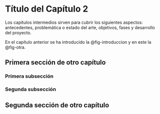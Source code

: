 # Título del Capítulo 2 {#sec-capitulo-dos}

\noindent Los capítulos intermedios sirven para cubrir los siguientes aspectos: antecedentes, problemática o estado del arte, objetivos, fases y desarrollo del proyecto.

En el capítulo anterior se ha introducido la @fig-introduccion y en este la @fig-otra.

## Primera sección de otro capítulo {#sec-primera-seccion}

<!-- ![Otra figura.](images/licenses/by-nd.eps){#fig-otra width=50%} -->

\noindent {{< lipsum 3 >}}

### Primera subsección

\noindent {{< lipsum 4 >}}

### Segunda subsección

\noindent {{< lipsum 5 >}}

## Segunda sección de otro capítulo

\noindent {{< lipsum 6-7 >}}